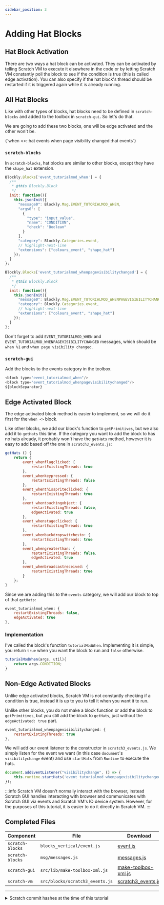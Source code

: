 ```yaml
---
sidebar_position: 3
---
```


# Adding Hat Blocks

## Hat Block Activation
There are two ways a hat block can be activated. They can be activated by telling Scratch VM to execute it elsewhere in the code or by letting Scratch VM constantly poll the block to see if the condition is true (this is called edge activation). You can also specify if the hat block's thread should be restarted if it is triggered again while it is already running.

## All Hat Blocks
Like with other types of blocks, hat blocks need to be defined in `scratch-blocks` and added to the toolbox in `scratch-gui`. So let's do that.

We are going to add these two blocks, one will be edge activated and the other won't be.

<ScratchBlocks>
{`when <>::hat events
when page visibility changed::hat events`}
</ScratchBlocks>

### `scratch-blocks`
In `scratch-blocks`, hat blocks are similar to other blocks, except they have the `shape_hat` extension.

```js title="scratch-blocks/blocks_vertical/event.js"
Blockly.Blocks['event_tutorialmod_when'] = {
  /**
   * @this Blockly.Block
   */
  init: function(){
    this.jsonInit({
      "message0": Blockly.Msg.EVENT_TUTORIALMOD_WHEN,
      "args0": [
        {
          "type": "input_value",
          "name": "CONDITION",
          "check": "Boolean"
        }
      ],
      "category": Blockly.Categories.event,
      // highlight-next-line
      "extensions": ["colours_event", "shape_hat"]
    });
  }
};

Blockly.Blocks['event_tutorialmod_whenpagevisibilitychanged'] = {
  /**
   * @this Blockly.Block
   */
  init: function(){
    this.jsonInit({
      "message0": Blockly.Msg.EVENT_TUTORIALMOD_WHENPAGEVISIBILITYCHANGED,
      "category": Blockly.Categories.event,
      // highlight-next-line
      "extensions": ["colours_event", "shape_hat"]
    });
  }
};
```

Don't forget to add `EVENT_TUTORIALMOD_WHEN` and `EVENT_TUTORIALMOD_WHENPAGEVISIBILITYCHANGED` messages, which should be `when %1` and `when page visibility changed`.

### `scratch-gui`
Add the blocks to the events category in the toolbox.

```js title="scratch-gui/src/lib/make-toolbox-xml.js"
<block type="event_tutorialmod_when"/>
<block type="event_tutorialmod_whenpagevisibilitychanged"/>
${blockSeparator}
```

## Edge Activated Block
The edge activated block method is easier to implement, so we will do it first for the `when <>` block.

Like other blocks, we add our block's function to `getPrimitives`, but we also add it to `getHats` this time. If the category you want to add the block to has no hats already, it probably won't have the `getHats` method, however it is easy to add based off the one in `scratch3_events.js`:

```js title="scratch-vm/src/blocks/scratch3_events.js"
getHats () {
    return {
        event_whenflagclicked: {
            restartExistingThreads: true
        },
        event_whenkeypressed: {
            restartExistingThreads: false
        },
        event_whenthisspriteclicked: {
            restartExistingThreads: true
        },
        event_whentouchingobject: {
            restartExistingThreads: false,
            edgeActivated: true
        },
        event_whenstageclicked: {
            restartExistingThreads: true
        },
        event_whenbackdropswitchesto: {
            restartExistingThreads: true
        },
        event_whengreaterthan: {
            restartExistingThreads: false,
            edgeActivated: true
        },
        event_whenbroadcastreceived: {
            restartExistingThreads: true
        }
    };
}
```

Since we are adding this to the `events` category, we will add our block to top of that `getHats`:

```js title="scratch-vm/src/blocks/scratch3_events.js"
event_tutorialmod_when: {
    restartExistingThreads: false,
    edgeActivated: true
},
```

### Implementation
I've called the block's function `tutorialModWhen`. Implementing it is simple, you return `true` when you want the block to run and `false` otherwise.

```js title="scratch-gui/src/blocks/scratch3_events.js"
tutorialModWhen(args, util){
    return args.CONDITION;
}
```

## Non-Edge Activated Blocks
Unlike edge activated blocks, Scratch VM is not constantly checking if a condition is true, instead it is up to you to tell it when you want it to run.

Unlike other blocks, you do not make a block function or add the block to `getPrimitives`, but you still add the block to `getHats`, just without the `edgeActivated: true` part.

```js title="scratch-vm/src/blocks/scratch3_events.js"
event_tutorialmod_whenpagevisibilitychanged: {
    restartExistingThreads: true
},
```

We will add our event listener to the constructor in `scratch3_events.js`. We simply listen for the event we want (in this case `document`'s `visibilitychange` event) and use `startHats` from `Runtime` to execute the hats.

```js title="scratch-vm/src/blocks/scratch3_events.js"
document.addEventListener("visibilitychange", () => {
    this.runtime.startHats('event_tutorialmod_whenpagevisibilitychanged');
});
```

:::info
Scratch VM doesn't normally interact with the browser, instead Scratch GUI handles interacting with browser and communicates with Scratch GUI via events and Scratch VM's IO device system. However, for the purposes of this tutorial, it is easier to do it directly in Scratch VM.
:::

## Completed Files
| Component         | File                                      | Download                                                      |
| ----------------- | ----------------------------------------- | ------------------------------------------------------------- |
| `scratch-blocks`  | `blocks_vertical/event.js`                | [event.js](resources/event.js.txt)                            |
| `scratch-blocks`  | `msg/messages.js`                         | [messages.js](resources/messages.js.txt)                      |
| `scratch-gui`     | `src/lib/make-toolbox-xml.js`             | [make-toolbox-xml.js](resources/make-toolbox-xml.js.txt)      |
| `scratch-vm`      | `src/blocks/scratch3_events.js`           | [scratch3_events.js](resources/scratch3_events.js.txt)        |

---
<details>
    <summary>Scratch commit hashes at the time of this tutorial</summary>

    scratch-gui:        db1933b2aea9f9dbe51e0ad2d750a2550179314a
    scratch-vm:         d6420c4c9826d360adee118e0e9e255536be7f7c
    scratch-blocks:     686df65cc6b5b3df37dc3204f56f443aa18c5085
</details>